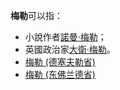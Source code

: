 '''梅勒'''可以指：
* 小說作者[[諾曼·梅勒|諾曼·梅勒]]；
* 英國政治家[[大衛·梅勒|大衛·梅勒]]。
* [[梅勒_(德塞夫勒省)|梅勒 (德塞夫勒省)]]
* [[梅勒_(东佛兰德省)|梅勒 (东佛兰德省)]]

{{disambig|Cat=二字消歧义}}